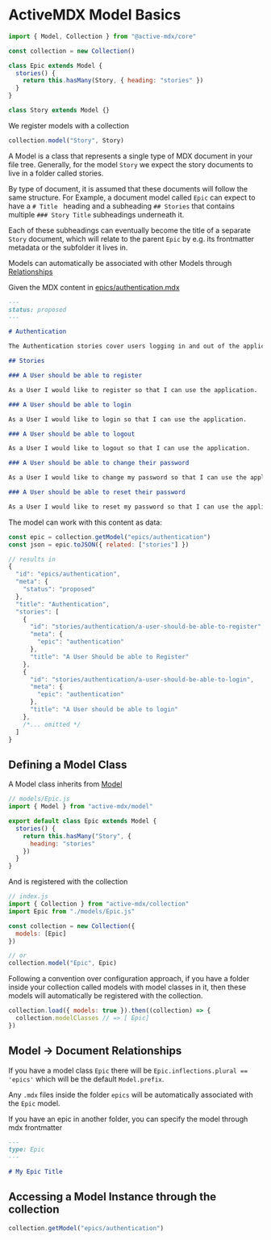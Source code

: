 # ActiveMDX Model Basics

```javascript
import { Model, Collection } from "@active-mdx/core"

const collection = new Collection()

class Epic extends Model {
  stories() {
    return this.hasMany(Story, { heading: "stories" })
  }
}

class Story extends Model {}
```

We register models with a collection

```javascript
collection.model("Story", Story)
```

A Model is a class that represents a single type of MDX document in your file tree. Generally, for the model `Story` we expect the story documents to live in a folder called stories.

By type of document, it is assumed that these documents will follow the same structure. For Example, a document model called `Epic` can expect to have a `# Title ` heading and a subheading `## Stories` that contains multiple `### Story Title` subheadings underneath it.

Each of these subheadings can eventually become the title of a separate `Story` document, which will relate to the parent `Epic` by e.g. its frontmatter metadata or the subfolder it lives in.

Models can automatically be associated with other Models through [Relationships](./models/relationships.mdx)

Given the MDX content in [epics/authentication.mdx](../../../examples/sdlc/epics/authentication.mdx)

```markdown
---
status: proposed
---

# Authentication

The Authentication stories cover users logging in and out of the application, as well as the roles and permissions granted to these users and how they are enforced in the application.

## Stories

### A User should be able to register

As a User I would like to register so that I can use the application.

### A User should be able to login

As a User I would like to login so that I can use the application.

### A User should be able to logout

As a User I would like to logout so that I can use the application.

### A User should be able to change their password

As a User I would like to change my password so that I can use the application.

### A User should be able to reset their password

As a User I would like to reset my password so that I can use the application.
```

The model can work with this content as data:

```javascript
const epic = collection.getModel("epics/authentication")
const json = epic.toJSON({ related: ["stories"] })

// results in
{
  "id": "epics/authentication",
  "meta": {
    "status": "proposed"
  },
  "title": "Authentication",
  "stories": [
    {
      "id": "stories/authentication/a-user-should-be-able-to-register",
      "meta": {
        "epic": "authentication"
      },
      "title": "A User Should be able to Register"
    },
    {
      "id": "stories/authentication/a-user-should-be-able-to-login",
      "meta": {
        "epic": "authentication"
      },
      "title": "A User should be able to login"
    },
    /*... omitted */
  ]
}
```

## Defining a Model Class

A Model class inherits from [Model](../../api/Model.mdx)

```javascript
// models/Epic.js
import { Model } from "active-mdx/model"

export default class Epic extends Model {
  stories() {
    return this.hasMany("Story", {
      heading: "stories"
    })
  }
}
```

And is registered with the collection

```javascript
// index.js
import { Collection } from "active-mdx/collection"
import Epic from "./models/Epic.js"

const collection = new Collection({
  models: [Epic]
})

// or
collection.model("Epic", Epic)
```

Following a convention over configuration approach, if you have a folder inside your collection called models with model classes in it, then these models will automatically be registered with the collection.

```javascript
collection.load({ models: true }).then((collection) => {
  collection.modelClasses // => [ Epic]
})
```

## Model -> Document Relationships

If you have a model class `Epic` there will be `Epic.inflections.plural == 'epics'` which will be the default `Model.prefix`.

Any `.mdx` files inside the folder `epics` will be automatically associated with the `Epic` model.

If you have an epic in another folder, you can specify the model through mdx frontmatter

```markdown
---
type: Epic
---

# My Epic Title
```

## Accessing a Model Instance through the collection

```javascript
collection.getModel("epics/authentication")
```
